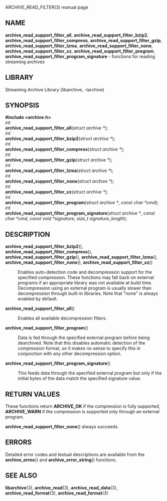 ARCHIVE_READ_FILTER(3) manual page 
== NAME == 
'''archive_read_support_filter_all''', 
'''archive_read_support_filter_bzip2''', 
'''archive_read_support_filter_compress''', 
'''archive_read_support_filter_gzip''', 
'''archive_read_support_filter_lzma''', 
'''archive_read_support_filter_none''', 
'''archive_read_support_filter_xz''', 
'''archive_read_support_filter_program''', 
'''archive_read_support_filter_program_signature''' 
- functions for reading streaming archives 
== LIBRARY == 
Streaming Archive Library (libarchive, -larchive) 
== SYNOPSIS == 
'''<nowiki>#include <archive.h></nowiki>''' 
<br> 
''int'' 
<br> 
'''archive_read_support_filter_all'''(''struct archive *''); 
<br> 
''int'' 
<br> 
'''archive_read_support_filter_bzip2'''(''struct archive *''); 
<br> 
''int'' 
<br> 
'''archive_read_support_filter_compress'''(''struct archive *''); 
<br> 
''int'' 
<br> 
'''archive_read_support_filter_gzip'''(''struct archive *''); 
<br> 
''int'' 
<br> 
'''archive_read_support_filter_lzma'''(''struct archive *''); 
<br> 
''int'' 
<br> 
'''archive_read_support_filter_none'''(''struct archive *''); 
<br> 
''int'' 
<br> 
'''archive_read_support_filter_xz'''(''struct archive *''); 
<br> 
''int'' 
<br> 
'''archive_read_support_filter_program'''(''struct archive *'', ''const char *cmd''); 
<br> 
''int'' 
<br> 
'''archive_read_support_filter_program_signature'''(''struct archive *'', ''const char *cmd'', ''const void *signature'', ''size_t signature_length''); 
== DESCRIPTION == 
<dl> 
<dt> 
'''archive_read_support_filter_bzip2'''(), 
'''archive_read_support_filter_compress'''(), 
'''archive_read_support_filter_gzip'''(), 
'''archive_read_support_filter_lzma'''(), 
'''archive_read_support_filter_none'''(), 
'''archive_read_support_filter_xz'''() 
</dt> <dd> 
Enables auto-detection code and decompression support for the 
specified compression. 
These functions may fall back on external programs if an appropriate 
library was not available at build time. 
Decompression using an external program is usually slower than 
decompression through built-in libraries. 
Note that 
"none" 
is always enabled by default. 
</dd><dt>'''archive_read_support_filter_all'''()</dt><dd> 
Enables all available decompression filters. 
</dd><dt>'''archive_read_support_filter_program'''()</dt><dd> 
Data is fed through the specified external program before being dearchived. 
Note that this disables automatic detection of the compression format, 
so it makes no sense to specify this in conjunction with any other 
decompression option. 
</dd><dt>'''archive_read_support_filter_program_signature'''()</dt><dd> 
This feeds data through the specified external program 
but only if the initial bytes of the data match the specified 
signature value. 
</dd></dl> 
== RETURN VALUES == 
These functions return 
'''ARCHIVE_OK''' 
if the compression is fully supported, 
'''ARCHIVE_WARN''' 
if the compression is supported only through an external program. 

'''archive_read_support_filter_none'''() 
always succeeds. 
== ERRORS == 
Detailed error codes and textual descriptions are available from the 
'''archive_errno'''() 
and 
'''archive_error_string'''() 
functions. 
== SEE ALSO == 
'''libarchive'''(3), 
'''archive_read'''(3), 
'''archive_read_data'''(3), 
'''archive_read_format'''(3), 
'''archive_read_format'''(3) 
